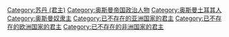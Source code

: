 {{Catnav|頁面分類|各種主題的頁面分類|按國家分類|各國人物|土耳其人}}
{{Catnav|頁面分類|历史|各國歷史|罗马尼亚历史|奥斯曼帝国}}
{{Catnav|頁面分類|历史|各國歷史|希臘歷史|奥斯曼帝国}}
{{Catnav|頁面分類|历史|各國歷史|土耳其历史|奥斯曼帝国}}
{{Commons category|Sultans of the Ottoman Empire}}

[[Category:苏丹_(君主)|Category:苏丹 (君主)]]
[[Category:奥斯曼帝国政治人物|Category:奥斯曼帝国政治人物]]
[[Category:奥斯曼土耳其人|Category:奥斯曼土耳其人]]
[[Category:奥斯曼奴隶主|Category:奥斯曼奴隶主]]
[[Category:已不存在的亚洲国家的君主|Category:已不存在的亚洲国家的君主]]
[[Category:已不存在的欧洲国家的君主|Category:已不存在的欧洲国家的君主]]
[[Category:已不存在的非洲国家的君主|Category:已不存在的非洲国家的君主]]